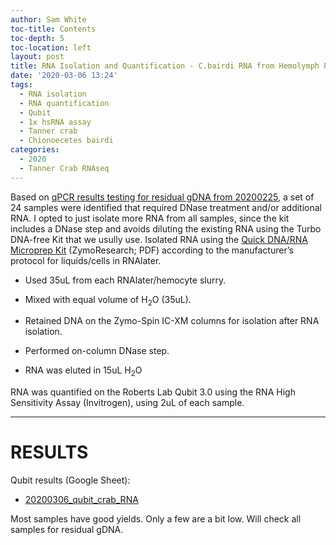 ```yaml
---
author: Sam White
toc-title: Contents
toc-depth: 5
toc-location: left
layout: post
title: RNA Isolation and Quantification - C.bairdi RNA from Hemolymph Pellets in RNAlater
date: '2020-03-06 13:24'
tags:
  - RNA isolation
  - RNA quantification
  - Qubit
  - 1x hsRNA assay
  - Tanner crab
  - Chionoecetes bairdi
categories:
  - 2020
  - Tanner Crab RNAseq
---
```

Based on [qPCR results testing for residual gDNA from 20200225](https://robertslab.github.io/sams-notebook/posts/2020/2020-02-25-qPCR---C.bairdi-Primer-Tests-on-gDNA/), a set of 24 samples were identified that required DNase treatment and/or additional RNA. I opted to just isolate more RNA from all samples, since the kit includes a DNase step and avoids diluting the existing RNA using the Turbo DNA-free Kit that we usully use. Isolated RNA using the [Quick DNA/RNA Microprep Kit](https://github.com/RobertsLab/resources/blob/master/protocols/Commercial_Protocols/ZymoResearch_quick-dna-rna_microprep_plus_kit_20190411.pdf) (ZymoResearch; PDF) according to the manufacturer's protocol for liquids/cells in RNAlater.

- Used 35uL from each RNAlater/hemocyte slurry.

- Mixed with equal volume of H<sub>2</sub>O (35uL).

- Retained DNA on the Zymo-Spin IC-XM columns for isolation after RNA isolation.

- Performed on-column DNase step.

- RNA was eluted in 15uL H<sub>2</sub>O

RNA was quantified on the Roberts Lab Qubit 3.0 using the RNA High Sensitivity Assay (Invitrogen), using 2uL of each sample.


---

# RESULTS

Qubit results (Google Sheet):

- [20200306_qubit_crab_RNA](https://docs.google.com/spreadsheets/d/1ODXr7Yp67XcuAZjZSgbF45fUC-EFrH6FYeEs_RNwPiI/edit?usp=sharing)

Most samples have good yields. Only a few are a bit low. Will check all samples for residual gDNA.
